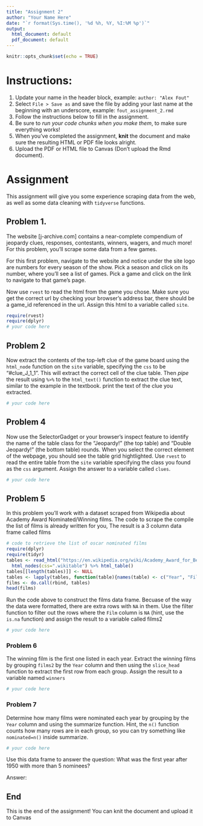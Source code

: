 ```yaml
---
title: "Assignment 2"
author: "Your Name Here"
date: "`r format(Sys.time(), '%d %h, %Y, %I:%M %p')`"
output:
  html_document: default
  pdf_document: default
---
```


```r
knitr::opts_chunk$set(echo = TRUE)
```

# Instructions:

1. Update your name in the header block, example: `author: "Alex Fout" `
1. Select `File > Save as` and save the file by adding your last name at the beginning with an underscore, example: `fout_assignment_2.rmd`
1. Follow the instructions below to fill in the assignment.
1. Be sure to _run your code chunks when you make them_, to make sure everything works!
1. When you've completed the assignment, __knit__ the document and make sure the resulting HTML or PDF file looks alright.
1. Upload the PDF or HTML file to Canvas (Don't upload the Rmd document).


# Assignment

This assignment will give you some experience scraping data from the web, as well as some data cleaning with `tidyverse` functions.

## Problem 1. 

The website [j-archive.com] contains a near-complete compendium of jeopardy clues, responses, contestants, winners, wagers, and much more! 
For this problem, you'll scrape some data from a few games. 

For this first problem, navigate to the website and notice under the site logo are numbers for every season of the show. Pick a season and click on its number, where you'll see a list of games. Pick a game and click on the link to navigate to that game's page. 

Now use `rvest` to read the html from the game you chose. Make sure you get the correct url by checking your browser's address bar, there should be a game_id referenced in the url.
Assign this html to a variable called `site`.


```r
require(rvest)
require(dplyr)
# your code here
```

## Problem 2

Now extract the contents of the top-left clue of the game board using the `html_node` function on the `site` variable, specifying the `css` to be "#clue_J_1_1". This will extract the correct cell of the clue table. 
Then _pipe_ the result using `%>%` to the `html_text()` function to extract the clue text, similar to the example in the textbook.
print the text of the clue you extracted.

```r
# your code here
```

## Problem 4

Now use the SelectorGadget or your browser's inspect feature to identify the name of the table class for the "Jeopardy!" (the top table) and "Double Jeopardy!" (the bottom table) rounds.
When you select the correct element of the webpage, you should see the table grid hightlighted.
Use `rvest` to read the entire table from the `site` variable specifying the class you found as the `css` argument.
Assign the answer to a variable called `clues`.

```r
# your code here
```


## Problem 5

In this problem you'll work with a dataset scraped from Wikipedia about Academy Award Nominated/Winning films.
The code to scrape the compile the list of films is already written for you, The result is a 3 column data frame called films

```r
# code to retrieve the list of oscar nominated films
require(dplyr)
require(tidyr)
tables <- read_html("https://en.wikipedia.org/wiki/Academy_Award_for_Best_Picture") %>%
  html_nodes(css=".wikitable") %>% html_table()
tables[[length(tables)]] <- NULL
tables <- lapply(tables, function(table){names(table) <- c("Year", "Film", "Studio/Producers"); table})
films <- do.call(rbind, tables)
head(films)
```

Run the code above to construct the films data frame.
Becuase of the way the data were formatted, there are extra rows with `NA` in them.
Use the filter function to filter out the rows where the `Film` column is `NA` (hint, use the `is.na` function) and assign the result to a variable called films2

```r
# your code here
```

### Problem 6

The winning film is the first one listed in each year.
Extract the winning films by grouping `films2` by the `Year` column and then using the `slice_head` function to extract the first row from each group.
Assign the result to a variable named `winners`

```r
# your code here
```


### Problem 7

Determine how many films were nominated each year by grouping by the `Year` column and using the summarize function. 
Hint, the `n()` function counts how many rows are in each group, so you can try something like `nominated=n()` inside summarize.

```r
# your code here
```

Use this data frame to answer the question: What was the first year after 1950 with more than 5 nominees?

Answer: 


## End

This is the end of the assignment!
You can knit the document and upload it to Canvas

